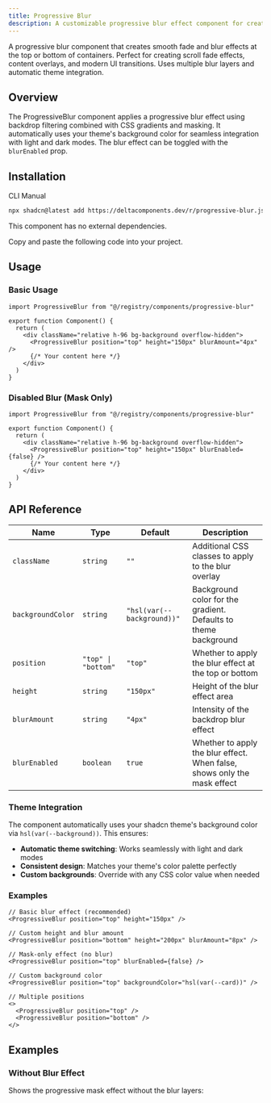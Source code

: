 ```yaml
---
title: Progressive Blur
description: A customizable progressive blur effect component for creating smooth fade transitions at container edges with automatic theme integration.
---
```


A progressive blur component that creates smooth fade and blur effects at the top or bottom of containers. Perfect for creating scroll fade effects, content overlays, and modern UI transitions. Uses multiple blur layers and automatic theme integration.

<ComponentPreview name="progressive-blur-basic-demo" />

## Overview

The ProgressiveBlur component applies a progressive blur effect using backdrop filtering combined with CSS gradients and masking. It automatically uses your theme's background color for seamless integration with light and dark modes. The blur effect can be toggled with the `blurEnabled` prop.

## Installation

<Tabs defaultValue="cli">

<TabsList>
  <TabsTrigger value="cli">CLI</TabsTrigger>
  <TabsTrigger value="manual">Manual</TabsTrigger>
</TabsList>

<TabsContent value="cli">

```bash
npx shadcn@latest add https://deltacomponents.dev/r/progressive-blur.json
```

</TabsContent>

<TabsContent value="manual">

<Steps>

<Step>This component has no external dependencies.</Step>

<Step>Copy and paste the following code into your project.</Step>

<ComponentSource name="progressive-blur" />

</Steps>

</TabsContent>

</Tabs>

## Usage

### Basic Usage

```tsx
import ProgressiveBlur from "@/registry/components/progressive-blur"

export function Component() {
  return (
    <div className="relative h-96 bg-background overflow-hidden">
      <ProgressiveBlur position="top" height="150px" blurAmount="4px" />
      {/* Your content here */}
    </div>
  )
}
```

### Disabled Blur (Mask Only)

```tsx
import ProgressiveBlur from "@/registry/components/progressive-blur"

export function Component() {
  return (
    <div className="relative h-96 bg-background overflow-hidden">
      <ProgressiveBlur position="top" height="150px" blurEnabled={false} />
      {/* Your content here */}
    </div>
  )
}
```

## API Reference

| Name              | Type                | Default                     | Description                                                               |
| ----------------- | ------------------- | --------------------------- | ------------------------------------------------------------------------- |
| `className`       | `string`            | `""`                        | Additional CSS classes to apply to the blur overlay                       |
| `backgroundColor` | `string`            | `"hsl(var(--background))"` | Background color for the gradient. Defaults to theme background           |
| `position`        | `"top" \| "bottom"` | `"top"`                     | Whether to apply the blur effect at the top or bottom                     |
| `height`          | `string`            | `"150px"`                   | Height of the blur effect area                                            |
| `blurAmount`      | `string`            | `"4px"`                     | Intensity of the backdrop blur effect                                     |
| `blurEnabled`     | `boolean`           | `true`                      | Whether to apply the blur effect. When false, shows only the mask effect |

### Theme Integration

The component automatically uses your shadcn theme's background color via `hsl(var(--background))`. This ensures:

- **Automatic theme switching**: Works seamlessly with light and dark modes
- **Consistent design**: Matches your theme's color palette perfectly
- **Custom backgrounds**: Override with any CSS color value when needed

### Examples

```tsx
// Basic blur effect (recommended)
<ProgressiveBlur position="top" height="150px" />

// Custom height and blur amount
<ProgressiveBlur position="bottom" height="200px" blurAmount="8px" />

// Mask-only effect (no blur)
<ProgressiveBlur position="top" blurEnabled={false} />

// Custom background color
<ProgressiveBlur position="top" backgroundColor="hsl(var(--card))" />

// Multiple positions
<>
  <ProgressiveBlur position="top" />
  <ProgressiveBlur position="bottom" />
</>
```

## Examples

### Without Blur Effect

Shows the progressive mask effect without the blur layers:

<ComponentPreview name="progressive-blur-no-blur-demo" />
